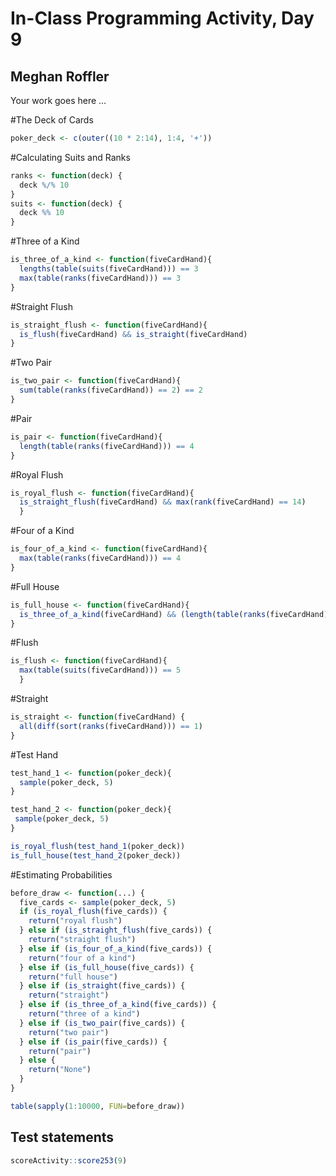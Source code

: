 # In-Class Programming Activity, Day 9
## Meghan Roffler
Your work goes here ...

#The Deck of Cards
```r
poker_deck <- c(outer((10 * 2:14), 1:4, '+'))
```

#Calculating Suits and Ranks
```r
ranks <- function(deck) {
  deck %/% 10
}
suits <- function(deck) {
  deck %% 10
}
```

#Three of a Kind
```r
is_three_of_a_kind <- function(fiveCardHand){
  lengths(table(suits(fiveCardHand))) == 3
  max(table(ranks(fiveCardHand))) == 3
}
```

#Straight Flush
```r
is_straight_flush <- function(fiveCardHand){
  is_flush(fiveCardHand) && is_straight(fiveCardHand)
}
```

#Two Pair
```r
is_two_pair <- function(fiveCardHand){
  sum(table(ranks(fiveCardHand)) == 2) == 2
}
```

#Pair
```r
is_pair <- function(fiveCardHand){
  length(table(ranks(fiveCardHand))) == 4
}
```

#Royal Flush
```r
is_royal_flush <- function(fiveCardHand){
  is_straight_flush(fiveCardHand) && max(rank(fiveCardHand) == 14)
  }
```

#Four of a Kind
```r
is_four_of_a_kind <- function(fiveCardHand){
  max(table(ranks(fiveCardHand))) == 4
}
```

#Full House
```r
is_full_house <- function(fiveCardHand){
  is_three_of_a_kind(fiveCardHand) && (length(table(ranks(fiveCardHand))) == 2)
}
```

#Flush
```r
is_flush <- function(fiveCardHand){ 
  max(table(suits(fiveCardHand))) == 5
  }
```

#Straight
```r
is_straight <- function(fiveCardHand) {
  all(diff(sort(ranks(fiveCardHand))) == 1)
}
```

#Test Hand
```r
test_hand_1 <- function(poker_deck){
  sample(poker_deck, 5)
}

test_hand_2 <- function(poker_deck){
 sample(poker_deck, 5)
}

is_royal_flush(test_hand_1(poker_deck))
is_full_house(test_hand_2(poker_deck))
```

#Estimating Probabilities
```r
before_draw <- function(...) {
  five_cards <- sample(poker_deck, 5)
  if (is_royal_flush(five_cards)) {
    return("royal flush")
  } else if (is_straight_flush(five_cards)) {
    return("straight flush")
  } else if (is_four_of_a_kind(five_cards)) {
    return("four of a kind")
  } else if (is_full_house(five_cards)) {
    return("full house")
  } else if (is_straight(five_cards)) {
    return("straight")
  } else if (is_three_of_a_kind(five_cards)) {
    return("three of a kind")
  } else if (is_two_pair(five_cards)) {
    return("two pair")
  } else if (is_pair(five_cards)) {
    return("pair")
  } else {
    return("None")
  }
}

table(sapply(1:10000, FUN=before_draw))
```


## Test statements

```r
scoreActivity::score253(9)
```